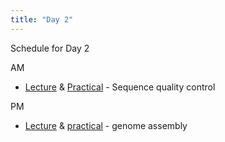 ```yaml
---
title: "Day 2"
---
```


Schedule for Day 2

AM

* [Lecture](20190206-sequenceqc.pdf) & [Practical](sequenceqc-practical.html) - Sequence quality control

PM

* [Lecture](20190111_genomeassembly.pdf) & [practical](assembly-practical.html) - genome assembly

